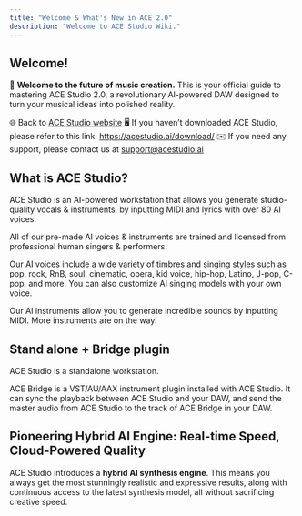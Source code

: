 ```yaml
---
title: "Welcome & What's New in ACE 2.0"
description: "Welcome to ACE Studio Wiki."
---
```


## Welcome\!

🙌 **Welcome to the future of music creation.** This is your official guide to mastering ACE Studio 2.0, a revolutionary AI-powered DAW designed to turn your musical ideas into polished reality.

🌐 Back to [<u>ACE Studio website</u>](https://acestudio.ai/) 🖥 If you haven’t downloaded ACE Studio, please refer to this link: [<u>https://acestudio.ai/download/</u>](https://acestudio.ai/download/) ✉️ If you need any support, please contact us at [<u>support@acestudio.ai</u>](mailto:support@acestudio.ai)

## What is ACE Studio?

ACE Studio is an AI-powered workstation that allows you generate studio-quality vocals & instruments. by inputting MIDI and lyrics with over 80 AI voices.

All of our pre-made AI voices & instruments are trained and licensed from professional human singers & performers.

Our AI voices include a wide variety of timbres and singing styles such as pop, rock, RnB, soul, cinematic, opera, kid voice, hip-hop, Latino, J-pop, C-pop, and more. You can also customize AI singing models with your own voice.

Our AI instruments allow you to generate incredible sounds by inputting MIDI. More instruments are on the way\!

## Stand alone \+ Bridge plugin

ACE Studio is a standalone workstation.

ACE Bridge is a VST/AU/AAX instrument plugin installed with ACE Studio. It can sync the playback between ACE Studio and your DAW, and send the master audio from ACE Studio to the track of ACE Bridge in your DAW.

## **Pioneering Hybrid AI Engine: Real-time Speed, Cloud-Powered Quality**

ACE Studio introduces a **hybrid AI synthesis engine**. This means you always get the most stunningly realistic and expressive results, along with continuous access to the latest synthesis model, all without sacrificing creative speed.
